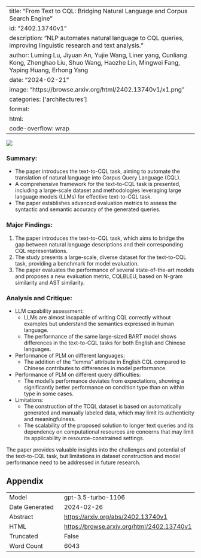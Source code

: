 
---
title: "From Text to CQL: Bridging Natural Language and Corpus Search Engine"
id: "2402.13740v1"
description: "NLP automates natural language to CQL queries, improving linguistic research and text analysis."
author: Luming Lu, Jiyuan An, Yujie Wang, Liner yang, Cunliang Kong, Zhenghao Liu, Shuo Wang, Haozhe Lin, Mingwei Fang, Yaping Huang, Erhong Yang
date: "2024-02-21"
image: "https://browse.arxiv.org/html/2402.13740v1/x1.png"
categories: ['architectures']
format:
  html:
    code-overflow: wrap
---

![](https://browse.arxiv.org/html/2402.13740v1/x1.png)

### **Summary:**
- The paper introduces the text-to-CQL task, aiming to automate the translation of natural language into Corpus Query Language (CQL).
- A comprehensive framework for the text-to-CQL task is presented, including a large-scale dataset and methodologies leveraging large language models (LLMs) for effective text-to-CQL task.
- The paper establishes advanced evaluation metrics to assess the syntactic and semantic accuracy of the generated queries.

### **Major Findings:**
1. The paper introduces the text-to-CQL task, which aims to bridge the gap between natural language descriptions and their corresponding CQL representations.
2. The study presents a large-scale, diverse dataset for the text-to-CQL task, providing a benchmark for model evaluation.
3. The paper evaluates the performance of several state-of-the-art models and proposes a new evaluation metric, CQLBLEU, based on N-gram similarity and AST similarity.

### **Analysis and Critique:**
- LLM capability assessment:
  - LLMs are almost incapable of writing CQL correctly without examples but understand the semantics expressed in human language.
  - The performance of the same large-sized BART model shows differences in the text-to-CQL tasks for both English and Chinese languages.
- Performance of PLM on different languages:
  - The addition of the "lemma" attribute in English CQL compared to Chinese contributes to differences in model performance.
- Performance of PLM on different query difficulties:
  - The model's performance deviates from expectations, showing a significantly better performance on condition type than on within type in some cases.
- Limitations:
  - The construction of the TCQL dataset is based on automatically generated and manually labeled data, which may limit its authenticity and meaningfulness.
  - The scalability of the proposed solution to longer text queries and its dependency on computational resources are concerns that may limit its applicability in resource-constrained settings.

The paper provides valuable insights into the challenges and potential of the text-to-CQL task, but limitations in dataset construction and model performance need to be addressed in future research.

## Appendix

|          |          |
|----------|----------|
| Model     | gpt-3.5-turbo-1106       |
| Date Generated     | 2024-02-26       |
| Abstract | [https://arxiv.org/abs/2402.13740v1](https://arxiv.org/abs/2402.13740v1)        |
| HTML     | [https://browse.arxiv.org/html/2402.13740v1](https://browse.arxiv.org/html/2402.13740v1)       |
| Truncated       | False       |
| Word Count       | 6043       |